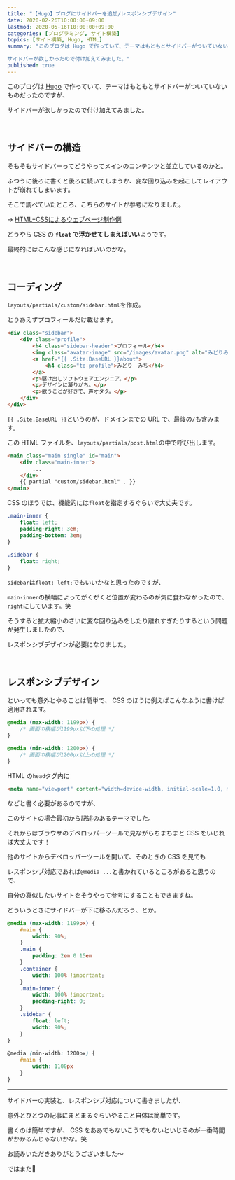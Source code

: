 ```yaml
---
title: "【Hugo】ブログにサイドバーを追加/レスポンシブデザイン"
date: 2020-02-26T10:00:00+09:00
lastmod: 2020-05-16T10:00:00+09:00
categories: [プログラミング, サイト構築]
topics: [サイト構築, Hugo, HTML]
summary: "このブログは Hugo で作っていて、テーマはもともとサイドバーがついていないものだったのですが、

サイドバーが欲しかったので付け加えてみました。"
published: true
---
```


このブログは [Hugo](https://gohugo.io/) で作っていて、テーマはもともとサイドバーがついていないものだったのですが、

サイドバーが欲しかったので付け加えてみました。
<!--more-->
<br />

## サイドバーの構造

そもそもサイドバーってどうやってメインのコンテンツと並立しているのかと。

ふつうに後ろに書くと後ろに続いてしまうか、変な回り込みを起こしてレイアウトが崩れてしまいます。

そこで調べていたところ、こちらのサイトが参考になりました。

→ [HTML+CSSによるウェブページ制作例](http://www.htmq.com/csskihon/401.shtml)

どうやら CSS の **`float` で浮かせてしまえばいい**ようです。

最終的にはこんな感じになればいいのかな。

<postimage src="blueprint" ext="png" alt="完成イメージ" />

<relpos link="add-toc" />

<br/>

## コーディング

`layouts/partials/custom/sidebar.html`を作成。

とりあえずプロフィールだけ載せます。

```html name=sidebar.html
<div class="sidebar">
    <div class="profile">
        <h4 class="sidebar-header">プロフィール</h4>
        <img class="avatar-image" src="/images/avatar.png" alt="みどりみち">
        <a href="{{ .Site.BaseURL }}about">
            <h4 class="to-profile">みどり　みち</h4>
        </a>
        <p>駆け出しソフトウェアエンジニア。</p>
        <p>デザインに凝りがち。</p>
        <p>歌うことが好きで、声オタク。</p>
    </div>
</div>
```

`{{ .Site.BaseURL }}`というのが、ドメインまでの URL で、最後の`/`も含みます。

この HTML ファイルを、`layouts/partials/post.html`の中で呼び出します。

```html name=post.html hl_lines=5
<main class="main single" id="main">
    <div class="main-inner">
        ...
    </div>
    {{ partial "custom/sidebar.html" . }}
</main>
```

CSS のほうでは、機能的には`float`を指定するぐらいで大丈夫です。

```css name=/assets/scss/_custom/custom.scss　または　/static/css/custom.css hl_lines=2,8
.main-inner {
    float: left;
    padding-right: 3em;
    padding-bottom: 3em;
}
　
.sidebar {
    float: right;
}
```

`sidebar`は`float: left;`でもいいかなと思ったのですが、

`main-inner`の横幅によってがくがくと位置が変わるのが気に食わなかったので、`right`にしています。笑

そうすると拡大縮小のさいに変な回り込みをしたり離れすぎたりするという問題が発生しましたので、

レスポンシブデザインが必要になりました。

<relpos link="site-customize-hoho" />

<br />

## レスポンシブデザイン

といっても意外とやることは簡単で、 CSS のほうに例えばこんなふうに書けば適用されます。

```css
@media (max-width: 1199px) {
    /* 画面の横幅が1199px以下の処理 */
}
　
@media (min-width: 1200px) {
    /* 画面の横幅が1200px以上の処理 */
}
```

HTML の`head`タグ内に

```html hide_nums
<meta name="viewport" content="width=device-width, initial-scale=1.0, maximum-scale=2.0, user-scalable=yes">
```

などと書く必要があるのですが、

このサイトの場合最初から記述のあるテーマでした。

それからはブラウザのデベロッパーツールで見ながらちまちまと CSS をいじれば大丈夫です！

他のサイトからデベロッパーツールを開いて、そのときの CSS を見ても

レスポンシブ対応であれば`@media ...`と書かれているところがあると思うので、

自分の真似したいサイトをそうやって参考にすることもできますね。

どういうときにサイドバーが下に移るんだろう、とか。

```scss name=custom.scss
@media (max-width: 1199px) {
    #main {
        width: 90%;
    }
    .main {
        padding: 2em 0 15em
    }
    .container {
        width: 100% !important;
    }
    .main-inner {
        width: 100% !important;
        padding-right: 0;
    }
    .sidebar {
        float: left;
        width: 90%;
    }
}
　
@media (min-width: 1200px) {
    #main {
        width: 1100px
    }
}
```

<relpos link="blog-fukidashi" />

---

サイドバーの実装と、レスポンシブ対応について書きましたが、

意外とひとつの記事にまとまるぐらいやること自体は簡単です。

書くのは簡単ですが、 CSS をああでもないこうでもないといじるのが一番時間がかかるんじゃないかな。笑

お読みいただきありがとうございました～

ではまた👋
